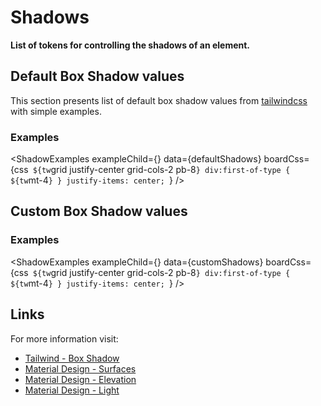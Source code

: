 
<MainContainer>

# Shadows

**List of tokens for controlling the shadows of an element.**

## Default Box Shadow values

This section presents list of default box shadow values from [tailwindcss](https://tailwindcss.com/) with simple examples.

<TailwindTable specObj={defaultShadows} />

### Examples

<ShadowExamples
  exampleChild={<ShadowBlock />}
  data={defaultShadows}
  boardCss={css`
    ${tw`grid justify-center grid-cols-2 pb-8`}
    div:first-of-type {
      ${tw`mt-4`}
    }
    justify-items: center;
  `}
/>

## Custom Box Shadow values

<TailwindTable specObj={customShadows} />

### Examples

<ShadowExamples
  exampleChild={<ShadowBlock />}
  data={customShadows}
  boardCss={css`
    ${tw`grid justify-center grid-cols-2 pb-8`}
    div:first-of-type {
      ${tw`mt-4`}
    }
    justify-items: center;
  `}
/>

## Links

For more information visit:

- [Tailwind - Box Shadow](https://tailwindcss.com/docs/box-shadow/)
- [Material Design - Surfaces](https://material.io/design/environment/surfaces.html#material-environment)
- [Material Design - Elevation](https://material.io/design/environment/elevation.html)
- [Material Design - Light](https://material.io/design/environment/light-shadows.html#light)

</MainContainer>
